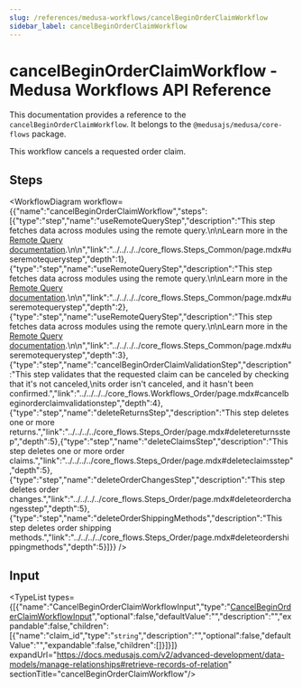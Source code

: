 ```yaml
---
slug: /references/medusa-workflows/cancelBeginOrderClaimWorkflow
sidebar_label: cancelBeginOrderClaimWorkflow
---
```



# cancelBeginOrderClaimWorkflow - Medusa Workflows API Reference

This documentation provides a reference to the `cancelBeginOrderClaimWorkflow`. It belongs to the `@medusajs/medusa/core-flows` package.

This workflow cancels a requested order claim.

## Steps

<WorkflowDiagram workflow={{"name":"cancelBeginOrderClaimWorkflow","steps":[{"type":"step","name":"useRemoteQueryStep","description":"This step fetches data across modules using the remote query.\n\nLearn more in the [Remote Query documentation](https://docs.medusajs.com/v2/advanced-development/modules/remote-query).\n\n","link":"../../../../core_flows.Steps_Common/page.mdx#useremotequerystep","depth":1},{"type":"step","name":"useRemoteQueryStep","description":"This step fetches data across modules using the remote query.\n\nLearn more in the [Remote Query documentation](https://docs.medusajs.com/v2/advanced-development/modules/remote-query).\n\n","link":"../../../../core_flows.Steps_Common/page.mdx#useremotequerystep","depth":2},{"type":"step","name":"useRemoteQueryStep","description":"This step fetches data across modules using the remote query.\n\nLearn more in the [Remote Query documentation](https://docs.medusajs.com/v2/advanced-development/modules/remote-query).\n\n","link":"../../../../core_flows.Steps_Common/page.mdx#useremotequerystep","depth":3},{"type":"step","name":"cancelBeginOrderClaimValidationStep","description":"This step validates that the requested claim can be canceled by checking that it's not canceled,\nits order isn't canceled, and it hasn't been confirmed.","link":"../../../../core_flows.Workflows_Order/page.mdx#cancelbeginorderclaimvalidationstep","depth":4},{"type":"step","name":"deleteReturnsStep","description":"This step deletes one or more returns.","link":"../../../../core_flows.Steps_Order/page.mdx#deletereturnsstep","depth":5},{"type":"step","name":"deleteClaimsStep","description":"This step deletes one or more order claims.","link":"../../../../core_flows.Steps_Order/page.mdx#deleteclaimsstep","depth":5},{"type":"step","name":"deleteOrderChangesStep","description":"This step deletes order changes.","link":"../../../../core_flows.Steps_Order/page.mdx#deleteorderchangesstep","depth":5},{"type":"step","name":"deleteOrderShippingMethods","description":"This step deletes order shipping methods.","link":"../../../../core_flows.Steps_Order/page.mdx#deleteordershippingmethods","depth":5}]}} />

## Input

<TypeList types={[{"name":"CancelBeginOrderClaimWorkflowInput","type":"[CancelBeginOrderClaimWorkflowInput](../../../../types/core_flows.CancelBeginOrderClaimWorkflowInput/page.mdx)","optional":false,"defaultValue":"","description":"","expandable":false,"children":[{"name":"claim_id","type":"`string`","description":"","optional":false,"defaultValue":"","expandable":false,"children":[]}]}]} expandUrl="https://docs.medusajs.com/v2/advanced-development/data-models/manage-relationships#retrieve-records-of-relation" sectionTitle="cancelBeginOrderClaimWorkflow"/>
